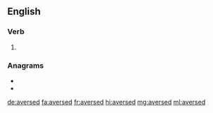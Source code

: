 ==English==

===Verb===
{{head|en|verb form}}

# {{en-past of|averse}}

===Anagrams===
* {{l|en|adverse}}
* {{l|en|evaders}}

[[de:aversed]]
[[fa:aversed]]
[[fr:aversed]]
[[hi:aversed]]
[[mg:aversed]]
[[ml:aversed]]